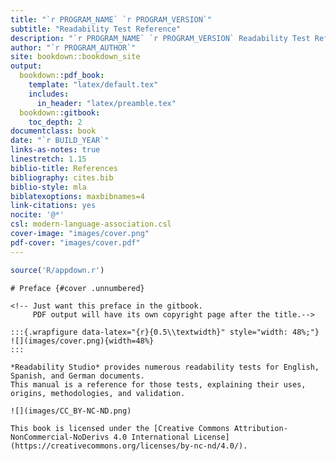 ```yaml
--- 
title: "`r PROGRAM_NAME` `r PROGRAM_VERSION`"
subtitle: "Readability Test Reference"
description: "`r PROGRAM_NAME` `r PROGRAM_VERSION` Readability Test Reference"
author: "`r PROGRAM_AUTHOR`"
site: bookdown::bookdown_site
output:
  bookdown::pdf_book:
    template: "latex/default.tex"
    includes:
      in_header: "latex/preamble.tex"
  bookdown::gitbook:
    toc_depth: 2
documentclass: book
date: "`r BUILD_YEAR`"
links-as-notes: true
linestretch: 1.15
biblio-title: References
bibliography: cites.bib
biblio-style: mla
biblatexoptions: maxbibnames=4
link-citations: yes
nocite: '@*'
csl: modern-language-association.csl
cover-image: "images/cover.png"
pdf-cover: "images/cover.pdf"
---
```


```r
source('R/appdown.r')
```

```asis
# Preface {#cover .unnumbered}

<!-- Just want this preface in the gitbook.
     PDF output will have its own copyright page after the title.-->

:::{.wrapfigure data-latex="{r}{0.5\\textwidth}" style="width: 48%;"}
![](images/cover.png){width=48%}
:::

*Readability Studio* provides numerous readability tests for English, Spanish, and German documents.
This manual is a reference for those tests, explaining their uses, origins, methodologies, and validation.

![](images/CC_BY-NC-ND.png)

This book is licensed under the [Creative Commons Attribution-NonCommercial-NoDerivs 4.0 International License](https://creativecommons.org/licenses/by-nc-nd/4.0/).
```
